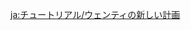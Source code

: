 {{Tutorial
|title    = Venti's New Plan
|about    = Venti's New Plan
|image1   = Tutorial Venti's New Plan 1.png
|text1    = To quickly advance the time of day, open the {{Color|help|[[Paimon Menu]]}}.
|image2   = Tutorial Venti's New Plan 2.png
|text2    = Enter the {{Color|help|Time Menu}}.
|image3   = Tutorial Venti's New Plan 3.png
|text3    = Move the {{Color|help|hand}} to the time you want to wait until and press Confirm
}}

[[ja:チュートリアル/ウェンティの新しい計画]]